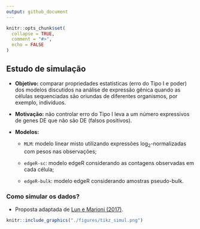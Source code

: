 ```yaml
---
output: github_document
---
```


<!-- README.md is generated from README.Rmd. Please edit that file -->

```r
knitr::opts_chunk$set(
  collapse = TRUE,
  comment = "#>",
  echo = FALSE
)
```

## Estudo de simulação

<!-- badges: start -->
<!-- badges: end -->

- **Objetivo:** comparar propriedades estatísticas (erro do Tipo I e poder)
dos modelos discutidos na análise de expressão gênica quando as células
sequenciadas são oriundas de diferentes organismos, por exemplo,
indivíduos.

- **Motivação:** não controlar erro do Tipo I leva a um número expressivos de
genes DE que não são DE (falsos positivos).

- **Modelos:**
  - `MLM`: modelo linear misto utilizando expressões $\log_2$-normalizadas com
  pesos nas observações;
  
  - `edgeR-sc`: modelo edgeR considerando as contagens observadas em cada
  célula;
  
  - `edgeR-bulk`: modelo edgeR considerando amostras pseudo-bulk.


### Como simular os dados?

- Proposta adaptada de [Lun e Marioni (2017)](https://academic.oup.com/biostatistics/article/18/3/451/2970368).

```r
knitr::include_graphics("./figures/tikz_simul.png")
```
